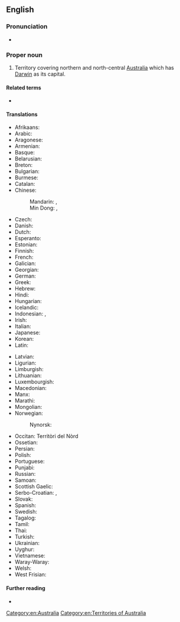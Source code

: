 ==English==

===Pronunciation===
* {{a|AU|UK}} {{IPA|/ˈnɔːðən ˈtɛɹɪt(ə)ɹi/|lang=en}}

===Proper noun===
{{en-proper noun|head=[[northern|Northern]] [[territory|Territory]]}}

# Territory covering northern and north-central [[Australia]] which has [[Darwin]] as its capital.

====Related terms====
* {{l|en|North Queensland}}

====Translations====
{{trans-top|Territory in northern Australia}}
* Afrikaans: {{t|af|Noordelike Gebied}}
* Arabic: {{t|ar|مُقَاطَعَة شَمَالِيَّة|f|tr=muqāṭaʿa šamāliyya}}
* Aragonese: {{t|an|Territorio d'o Norte}}
* Armenian: {{t|hy|Հյուսիսային տարածք}}
* Basque: {{t|eu|Ipar Lurraldea}}
* Belarusian: {{t|be|Паўночная тэрыторыя}}
* Breton: {{t|br|Tiriad an Norzh}}
* Bulgarian: {{t|bg|Северна територия}}
* Burmese: {{t|my|မြောက်ဩစတြေးလျပြည်နယ်}}
* Catalan: {{t|ca|Territori del Nord}}
* Chinese:
*: Mandarin: {{t+|cmn|北領地|sc=Hani}}, {{t+|cmn|北领地|tr=Běi Lǐngdì|sc=Hani}}
*: Min Dong: {{t-check|cdo|北領土}}, {{t-check|cdo|北领土|tr=Báe̤k Liāng-tū}}
* Czech: {{t|cs|Severní teritorium|n}}
* Danish: {{t|da|Northern Territory}}
* Dutch: {{t+|nl|Noordelijk Territorium}}
* Esperanto: {{t|eo|Norda Teritorio}}
* Estonian: {{t|et|Põhjaterritoorium}}
* Finnish: {{t|fi|Pohjoisterritorio}}
* French: {{t|fr|Territoire-du-Nord|m}}
* Galician: {{t|gl|Territorio do Norte}}
* Georgian: {{t|ka|ჩრდილოეთი ტერიტორია}}
* German: {{t|de|Northern Territory|n}}
* Greek: {{t|el|Βόρεια Επικράτεια|n}}
* Hebrew: {{t|he|הטריטוריה הצפונית}}
* Hindi: {{t|hi|नॉर्थर्न टेरिटरी}}
* Hungarian: {{t|hu|Északi terület}}
* Icelandic: {{t|is|Norðursvæðið}}
* Indonesian: {{t|id|Teritorial Utara}}, {{t|id|Wilayah Utara}}
* Irish: {{t|ga|Críoch an Tuaiscirt}}
* Italian: {{t|it|Territorio del Nord}}
* Japanese: {{t|ja|ノーザンテリトリー|tr=Nōzan-Teritorī}}
* Korean: {{t|ko|노던 준주}}
* Latin: {{t|la|Territorium Septentrionale}}
{{trans-mid}}
* Latvian: {{t|lv|Ziemeļu teritorija}}
* Ligurian: {{t|lij|Teritöio do Nord}}
* Limburgish: {{t|li|Nordelik Territorium}}
* Lithuanian: {{t|lt|Šiaurinė Teritorija}}
* Luxembourgish: {{t|lb|Nërdlechen Territoire}}
* Macedonian: {{t|mk|Северна Територија|f|tr=Séverna Teritórija}}
* Manx: {{t|gv|Thalloo yn Twoaie}}
* Marathi: {{t|mr|नॉर्दर्न टेरिटोरी}}
* Mongolian: {{t|mn|Хойд Нутаг Дэвсгэр}}
* Norwegian: {{t|no|Nordterritoriet}}
*: Nynorsk: {{t|nn|Nordterritoriet}}
* Occitan: Territòri del Nòrd
* Ossetian: {{t|os|Цӕгат территори}}
* Persian: {{t|fa|قلمرو شمالی}}
* Polish: {{t|pl|Terytorium Północne}}
* Portuguese: {{t|pt|Território do Norte|m}}
* Punjabi: {{t|pa|ਉੱਤਰੀ ਰਾਜਖੇਤਰ}}
* Russian: {{t|ru|Се́верная террито́рия|f}}
* Samoan: {{t|sm|Teritori i Matu}}
* Scottish Gaelic: {{t|gd|Roinn-a-Tuath}}
* Serbo-Croatian: {{t|sh|Sjeverni teritorij}}, {{t|sh|Sjeverna teritorija}}
* Slovak: {{t|sk|Severné teritórium}}
* Spanish: {{t|es|Territorio del Norte|m}}
* Swedish: {{t+|sv|Northern Territory}}
* Tagalog: {{t|tl|Hilagang Teritoryo}}
* Tamil: {{t|ta|வட ஆஸ்திரேலியா}}
* Thai: {{t|th|นอร์เทิร์นเทร์ริทอรี}}
* Turkish: {{t|tr|Kuzey Toprakları}}
* Ukrainian: {{t|uk|Північна територія|f|tr=Pivníčna terytórija}}
* Uyghur: {{t|ug|شىمالىي تېررىتورىيە}}
* Vietnamese: {{t|vi|Lãnh thổ Bắc Úc}}
* Waray-Waray: {{t|war|Amihanan nga Teritoryo}}
* Welsh: {{t|cy|Tiriogaeth y Gogledd}}
* West Frisian: {{t|fy|Noardlik Territoarium}}
{{trans-bottom}}

====Further reading====
* {{pedialite}}

[[Category:en:Australia]]
[[Category:en:Territories of Australia]]
